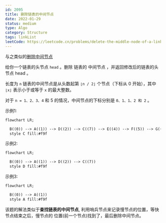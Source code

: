 ```yaml
---
id: 2095
title: 删除链表的中间节点
date: 2022-01-29
status: medium
type: Algo
category: Structure
tags: linkList
leetCode: https://leetcode.cn/problems/delete-the-middle-node-of-a-linked-list/
---
```



与之类似的[删除中间节点](/docs/algo-linkList/leetCode/deleteMiddleNode/)

<Note>

给你一个链表的头节点 `head` 。删除 链表的 中间节点 ，并返回修改后的链表的头节点 head 。

长度为 `n` 链表的中间节点是从头数起第 `⌊n / 2⌋` 个节点（下标从 0 开始），其中 `⌊x⌋` 表示小于或等于 `x` 的最大整数。

对于 `n = 1、2、3、4` 和 5 的情况，中间节点的下标分别是 `0、1、1、2 和 2` 。

示例1:

```md
flowchart LR;

  B((0)) --> A((1)) --> D((2)) --> C((7)) --> E((4)) --> F((5)) --> G((6))
  style C fill:#f9f

```

示例2:

```md
flowchart LR;

  B((0)) --> A((1)) --> D((2)) --> C((7))
  style D fill:#f9f

```

示例3:

```md
flowchart LR;

  B((0)) --> A((1))
  style A fill:#f9f

```
</Note>

该题的解法类似于**查找链表的中间节点**, 利用哨兵节点来记录慢节点的位置，等快节点结束之后，慢节点的
位置(前一个节点)找到了，最后删除中间节点。

